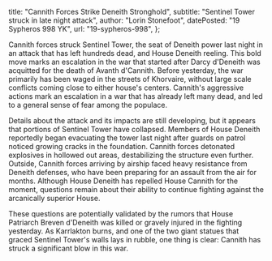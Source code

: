   title: "Cannith Forces Strike Deneith Stronghold",
  subtitle: "Sentinel Tower struck in late night attack",
  author: "Lorin Stonefoot",
  datePosted: "19 Sypheros 998 YK",
  url: "19-sypheros-998",
};

Cannith forces struck Sentinel Tower, the seat of Deneith power last night in an attack that has left hundreds dead, and House Deneith reeling.
This bold move marks an escalation in the war that started after Darcy d'Deneith was acquitted for the death of Avanth d'Cannith.
Before yesterday, the war primarily has been waged in the streets of Khorvaire, without large scale conflicts coming close to either house's centers.
Cannith's aggressive actions mark an escalation in a war that has already left many dead, and led to a general sense of fear among the populace.

Details about the attack and its impacts are still developing, but it appears that portions of Sentinel Tower have collapsed.
Members of House Deneith reportedly began evacuating the tower last night after guards on patrol noticed growing cracks in the foundation.
Cannith forces detonated explosives in hollowed out areas, destabilizing the structure even further.
Outside, Cannith forces arriving by airship faced heavy resistance from Deneith defenses, who have been preparing for an assault from the air for months.
Although House Deneith has repelled House Cannith for the moment, questions remain about their ability to continue fighting against the arcanically superior House.

These questions are potentially validated by the rumors that House Patriarch Breven d'Deneith was killed or gravely injured in the fighting yesterday.
As Karrlakton burns, and one of the two giant statues that graced Sentinel Tower's walls lays in rubble, one thing is clear: Cannith has struck a significant blow in this war.
